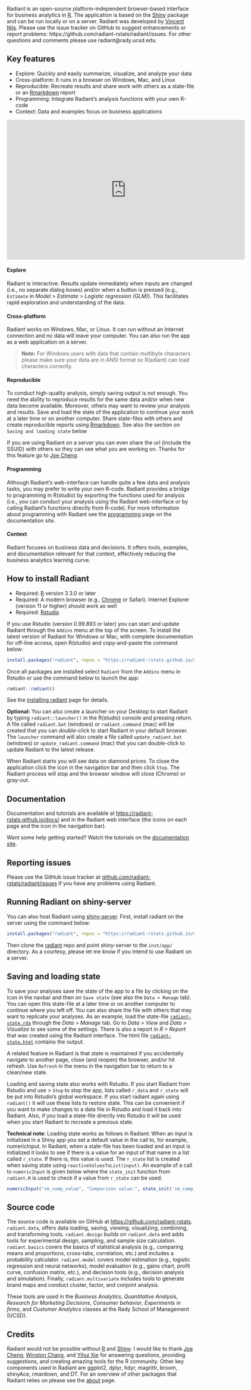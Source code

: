 Radiant is an open-source platform-independent browser-based interface for business analytics in [R](https://www.r-project.org.org/). The application is based on the [Shiny](https://www.rstudio.com/shiny/) package and can be run locally or on a server. Radiant was developed by <a href="http://rady.ucsd.edu/faculty/directory/nijs/" target="\_blank">Vincent Nijs</a>. Please use the issue tracker on GitHub to suggest enhancements or report problems: https://github.com/radiant-rstats/radiant/issues. For other questions and comments please use radiant@rady.ucsd.edu.

## Key features

- Explore: Quickly and easily summarize, visualize, and analyze your data
- Cross-platform: It runs in a browser on Windows, Mac, and Linux
- Reproducible: Recreate results and share work with others as a state-file or an [Rmarkdown](http://rmarkdown.rstudio.com/) report
- Programming: Integrate Radiant's analysis functions with your own R-code
- Context: Data and examples focus on business applications

<iframe width="640" height="375" src="https://www.youtube.com/embed/7L3hDpLw53I" frameborder="0" allowfullscreen></iframe>

#### Explore

Radiant is interactive. Results update immediately when inputs are changed (i.e., no separate dialog boxes) and/or when a button is pressed (e.g., `Estimate` in _Model > Estimate > Logistic regression (GLM)_). This facilitates rapid exploration and understanding of the data.

#### Cross-platform

Radiant works on Windows, Mac, or Linux. It can run without an Internet connection and no data will leave your computer. You can also run the app as a web application on a server.

> **Note:** For Windows users with data that contain multibyte characters please make sure your data are in ANSI format so R(adiant) can load characters correctly.

#### Reproducible

To conduct high-quality analysis, simply saving output is not enough. You need the ability to reproduce results for the same data and/or when new data become available. Moreover, others may want to review your analysis and results. Save and load the state of the application to continue your work at a later time or on another computer. Share state-files with others and create reproducible reports using [Rmarkdown](http://rmarkdown.rstudio.com/). See also the section on `Saving and loading state` below

If you are using Radiant on a server you can even share the url (include the SSUID) with others so they can see what you are working on. Thanks for this feature go to [Joe Cheng](https://github.com/jcheng5).

#### Programming

Although Radiant's web-interface can handle quite a few data and analysis tasks, you may prefer to write your own R-code. Radiant provides a bridge to programming in R(studio) by exporting the functions used for analysis (i.e., you can conduct your analysis using the Radiant web-interface or by calling Radiant's functions directly from R-code). For more information about programming with Radiant see the [programming](https://radiant-rstats.github.io/docs/programming.html) page on the documentation site.

#### Context

Radiant focuses on business data and decisions. It offers tools, examples, and documentation relevant for that context, effectively reducing the business analytics learning curve.

## How to install Radiant

- Required: [R](https://cran.r-project.org/) version 3.3.0 or later
- Required: A modern browser (e.g., [Chrome](https://www.google.com/intl/en/chrome/browser/desktop/) or Safari). Internet Explorer (version 11 or higher) should work as well
- Required: [Rstudio](https://www.rstudio.com/products/rstudio/download/)

If you use Rstudio (version 0.99.893 or later) you can start and update Radiant through the `Addins` menu at the top of the screen. To install the latest version of Radiant for Windows or Mac, with complete documentation for off-line access, open R(studio) and copy-and-paste the command below:

```r
install.packages("radiant", repos = "https://radiant-rstats.github.io/minicran/", type = 'binary')
```

Once all packages are installed select `Radiant` from the `Addins` menu in Rstudio or use the command below to launch the app:

```r
radiant::radiant()
```

See the [installing radiant](https://radiant-rstats.github.io/docs/install.html) page for details.

**Optional:** You can also create a launcher on your Desktop to start Radiant by typing `radiant::launcher()` in the R(studio) console and pressing return. A file called `radiant.bat` (windows) or `radiant.command` (mac) will be created that you can double-click to start Radiant in your default browser. The `launcher` command will also create a file called `update_radiant.bat` (windows) or `update_radiant.command` (mac) that you can double-click to update Radiant to the latest release.

When Radiant starts you will see data on diamond prices. To close the application click the <i title='Power off' class='fa fa-power-off'></i> icon in the navigation bar and then click `Stop`. The Radiant process will stop and the browser window will close (Chrome) or gray-out.

## Documentation

Documentation and tutorials are available at <https://radiant-rstats.github.io/docs/> and in the Radiant web interface (the <i title='Help' class='fa fa-question'></i> icons on each page and the <i title='Help' class='fa fa-question-circle'></i> icon in the navigation bar).

Want some help getting started? Watch the tutorials on the [documentation site](https://radiant-rstats.github.io/docs/tutorials.html).

## Reporting issues

Please use the GitHub issue tracker at <a href="https://github.com/radiant-rstats/radiant/issues" target="_blank">github.com/radiant-rstats/radiant/issues</a> if you have any problems using Radiant.

<!--
## Online

Not ready to install Radiant on your computer? Try it online at the links below:

<a href="https://vnijs.shinyapps.io/analytics" target="_blank">vnijs.shinyapps.io/analytics</a>

<a href="https://vnijs.shinyapps.io/marketing" target="_blank">vnijs.shinyapps.io/marketing</a>

<a href="https://vnijs.shinyapps.io/quant" target="_blank">vnijs.shinyapps.io/quant</a>

<a href="https://vnijs.shinyapps.io/base" target="_blank">vnijs.shinyapps.io/base</a>

Please **do not** upload sensitive data to these public servers. Note that data upload for the example applications is has been restricted 5MB for security reseasons.

## Running Radiant on shinyapps.io / shiny-server

You can run Radiant on shinyapps.io or a (linux) server supported by Shiny server.

To run your own server instance copy/fork the repo from github and [deploy to shinyapps.io as usual](http://shiny.rstudio.com/articles/shinyapps.html). Shinyapps.io may complain about paths but you shouldn’t have any trouble if you know how to deploy to shinyapps.io. If you do run into difficulties, also clone the repo at <a href="https://github.com/vnijs/shinyapps" target="_blank">https://github.com/vnijs/shinyapps</a> and run the deploy2shinyapp.R file in the Radiant/build folder.
-->

## Running Radiant on shiny-server

You can also host Radiant using [shiny-server](https://www.rstudio.com/products/rstudio/download-server/). First, install radiant on the server using the command below:

```r
install.packages("radiant", repos = "https://radiant-rstats.github.io/minicran/")
```

Then clone the <a href="https://github.com/radiant-rstats/radiant" target="_blank">radiant</a> repo and point shiny-server to the `inst/app/` directory. As a courtesy, please let me know if you intend to use Radiant on a server.

## Saving and loading state

To save your analyses save the state of the app to a file by clicking on the <i title='Save' class='fa fa-save'></i> icon in the navbar and then on `Save state` (see also the `Data > Manage` tab). You can open this state-file at a later time or on another computer to continue where you left off. You can also share the file with others that may want to replicate your analyses. As an example, load the state-file [`radiant-state.rda`](https://radiant-rstats.github.io/docs/examples/radiant-state.rda) through the _Data > Manage_ tab. Go to _Data > View_ and _Data > Visualize_ to see some of the settings. There is also a report in _R > Report_ that was created using the Radiant interface. The html file <a href="https://radiant-rstats.github.io/docs/examples/radiant-state.html" target="_blank">`radiant-state.html`</a> contains the output.

A related feature in Radiant is that state is maintained if you accidentally navigate to another page, close (and reopen) the browser, and/or hit refresh. Use `Refresh` in the <i title='Power off' class='fa fa-power-off'></i> menu in the navigation bar to return to a clean/new state.

Loading and saving state also works with Rstudio. If you start Radiant from Rstudio and use <i title='Power off' class='fa fa-power-off'></i> > `Stop` to stop the app, lists called `r_data` and `r_state` will be put into Rstudio's global workspace. If you start radiant again using `radiant()` it will use these lists to restore state. This can be convenient if you want to make changes to a data file in Rstudio and load it back into Radiant. Also, if you load a state-file directly into Rstudio it will be used when you start Radiant to recreate a previous state.

**Technical note**: Loading state works as follows in Radiant: When an input is initialized in a Shiny app you set a default value in the call to, for example, numericInput. In Radiant, when a state-file has been loaded and an input is initialized it looks to see if there is a value for an input of that name in a list called `r_state`. If there is, this value is used. The `r_state` list is created when saving state using `reactiveValuesToList(input)`. An example of a call to `numericInput` is given below where the `state_init` function from `radiant.R` is used to check if a value from `r_state` can be used.

```r
numericInput("sm_comp_value", "Comparison value:", state_init('sm_comp_value', 0))
```

## Source code

The source code is available on GitHub at <https://github.com/radiant-rstats>. `radiant.data`, offers data loading, saving, viewing, visualizing, combining, and transforming tools. `radiant.design` builds on `radiant.data` and adds tools for experimental design, sampling, and sample size calculation. `radiant.basics` covers the basics of statistical analysis (e.g., comparing means and proportions, cross-tabs, correlation, etc.) and includes a probability calculator. `radiant.model` covers model estimation (e.g., logistic regression and neural networks), model evaluation (e.g., gains chart, profit curve, confusion matrix, etc.), and decision tools (e.g., decision analysis and simulation). Finally, `radiant.multivariate` includes tools to generate brand maps and conduct cluster, factor, and conjoint analysis.

These tools are used in the _Business Analytics_, _Quantitative Analysis_, _Research for Marketing Decisions_, _Consumer behavior_, _Experiments in firms_, and _Customer Analytics_ classes at the Rady School of Management (UCSD).

## Credits

Radiant would not be possible without [R](https://cran.r-project.org/) and [Shiny](http://shiny.rstudio.com/). I would like to thank [Joe Cheng](https://github.com/jcheng5), [Winston Chang](https://github.com/wch), and [Yihui Xie](https://github.com/yihui) for answering questions, providing suggestions, and creating amazing tools for the R community. Other key components used in Radiant are ggplot2, dplyr, tidyr, magrittr, broom, shinyAce, rmardown, and DT. For an overview of other packages that Radiant relies on please see the <a href="https://radiant-rstats.github.io/docs/about.html" target="_blank">about</a> page.

